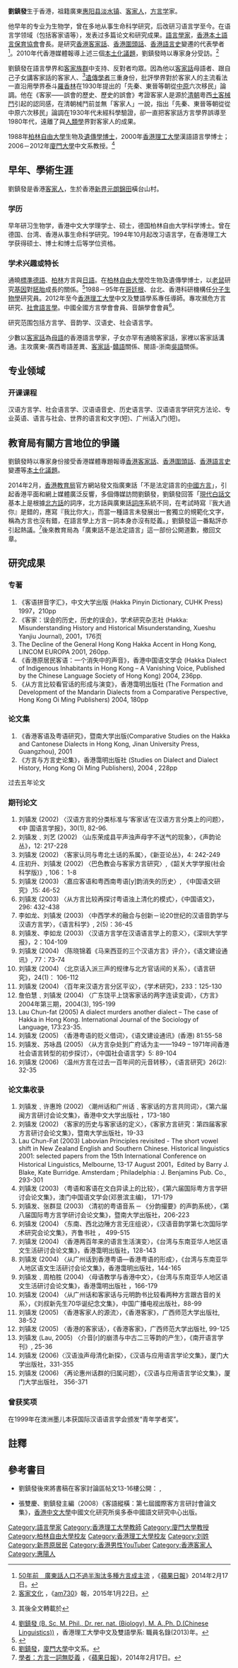 '''劉鎮發'''{{BD|1957年|4月||}}生于香港，祖籍廣東[[惠阳县|惠阳县]][[淡水镇|淡水镇]]、[[客家人|客家人]]，[[方言学|方言学]]家。

他早年的专业为生物学，曾在多地从事生命科学研究，后改研习语言学至今。在语言学领域（包括客家语等），发表过多篇论文和研究成果。[[語言學家|語言學家]]，[[香港本土語言保育協會|香港本土語言保育協會]]會長。是研究[[香港客家話|香港客家話]]、[[圍頭話|香港圍頭話]]、[[香港語文|香港語言史]]變遷的代表學者<ref>[http://hk.apple.nextmedia.com/news/art/20140217/18627989 50年前　廣東話人口不過半淘汰多種方言成主流] {{Wayback|url=http://hk.apple.nextmedia.com/news/art/20140217/18627989 |date=20150503013249 }}，《[[蘋果日報_(香港)|蘋果日報]]》2014年2月17日。</REF>。2010年代香港媒體報導上述三個[[香港本土化運動|本土化議題]]，劉鎮發時以專家身分受訪。<ref>[http://www2.am730.com.hk/article-246670 客家文化] {{Wayback|url=http://www2.am730.com.hk/article-246670 |date=20150518090525 }}，《[[am730|am730]]》報，2015年1月22日。</ref> 

劉鎮發在語言學界和[[客家民系|客家族群]]中支持、反對者均眾。因為他以[[客家話|客家話]]母語者、跟自己子女講客家話的客家人、<ref>{{Cite journal|title=我為甚麼還講客家話|author=劉鎮發|journal=《客家月刊》60期|date=1995年6月|url=http://readopac3.ncl.edu.tw/nclserialFront/search/detail.jsp?sysId=0004354167&dtdId=000040&search_type=detail&la=ch|access-date=2020-07-08|archive-date=2020-07-09|archive-url=https://web.archive.org/web/20200709050129/http://readopac3.ncl.edu.tw/nclserialFront/search/detail.jsp?sysId=0004354167&dtdId=000040&search_type=detail&la=ch|dead-url=no}} 其後全文轉載於{{cite news|title=为什么我还要讲客家话—— 一個不甘被『淘汰』者的自白（劉鎮發）|url=http://www.hakkaonline.com/thread-2890-1-1.html|date=2003-04-04|author=|publisher=客家風情|archiveurl=https://archive.today/20200708010908/http://www.hakkaonline.com/thread-2890-1-1.html|archivedate=2020-07-08|access-date=2020-07-08|dead-url=no}}</ref>[[遺傳學|遺傳學者]]三重身份，批評學界對於客家人的主流看法一直沿用學界泰斗[[羅香林|羅香林]]在1930年提出的「先秦、東晉等朝從[[中原|中原]]六次移民」論調。他在《客家——誤會的歷史、歷史的誤會》考證客家人是源於[[清朝|清朝]]粵西[[土客械鬥|土客械鬥]]引起的認同感，在清朝械鬥前並無「客家人」一說，指出「先秦、東晉等朝從從中原六次移民」論調在1930年代未經科學驗證，卻一直把客家話方言學界誤導至1980年代，遠離了與[[人類學|人類學]]界對客家人的成果。{{sfn|劉鎮發|2001|p=第4章第3節"客家认同与二十世纪末的第二轮“客家热”}}

1988年[[柏林自由大學|柏林自由大學]]生物及[[遺傳學|遺傳學]][[博士|博士]]，2000年[[香港理工大學|香港理工大學]]漢語語言學博士；2006－2012年[[廈門大學|廈門大學]]中文系教授。<ref>[http://www.cbs.polyu.edu.hk/staff-chi/chunfat-lau.php?&output=r 劉鎮發 (B. Sc, M. Phil., Dr. rer. nat. (Biology), M. A.,Ph. D.(Chinese Linguistics))] {{Wayback|url=http://www.cbs.polyu.edu.hk/staff-chi/chunfat-lau.php?&output=r |date=20150923201025 }}，香港理工大學中文及雙語學系: 職員名錄(2013)年。</ref>

==早年、學術生涯==
劉鎮發是香港[[客家人|客家人]]，生於香港[[新界|新界]][[元朗|元朗]][[錦田|錦田]]橫台山村。

===学历===
早年研习生物学，香港中文大学理学士、硕士，德国柏林自由大学科学博士。曾在德国、台湾、香港从事生命科学研究。1994年10月起改习语言学，在香港理工大学获得硕士、博士和博士后等学位资格。
===学术兴趣或特长===
通曉[[標準德語|標準德語]]、[[柏林|柏林]]方言與[[日語|日語]]。在[[柏林自由大學|柏林自由大學]]唸生物及遺傳學博士，以[[老鼠|老鼠]]研究[[基因|基因]]對[[胚胎|胚胎]]成長的關係。<ref>{{cite news|url=http://hk.next.nextmedia.com/article/1252/17202605|title=They Can't Kill Us All 劉鎮發|work=《[[壹週刊|壹週刊]]》|issue=第1252期「非常人語」欄目|date=2014-03-06|archiveurl=https://web.archive.org/web/20160304120214/http://hk.next.nextmedia.com/article/1252/17202605|archivedate=2016-03-04|accessdate=2015-08-14|dead-url=no}}</ref>1988－95年在[[哥廷根|哥廷根]]、台北、香港科研機構任[[分子生物學|分子生物學]]研究員。2012年至今[[香港理工大學|香港理工大學]]中文及雙語學系專任導師。專攻瀕危方言研究、[[社會語言學|社會語言學]]。中國全國方言學會會員、音韻學會會員<ref>[http://chinese.xmu.edu.cn/xsh/ShowArticle.asp?ArticleID=1844 劉鎮發]{{dead link|date=2017年11月 |bot=InternetArchiveBot |fix-attempted=yes }}，[[廈門大學|廈門大學]]中文系。</ref>。

研究范围包括方言学、音韵学、汉语史、社会语言学。

少數以[[客家話|客家話]]為[[母語|母語]]的香港語言學家，子女亦罕有通曉客家話，家裡以客家話溝通。主攻廣東-廣西粵語差異、[[客家話|客家話]]-[[贛語|贛語]]關係、閩語-浙南[[吳語|吳語]]關係。

==专业领域==
===开课课程===
汉语方言学、社会语言学、汉语语音史、历史语言学、汉语语言学研究方法论、专业英语、语言与社会、世界的语言和文字(短)、广州话入门(短)。

==教育局有關方言地位的爭議==
劉鎮發時以專家身份接受香港媒體專題報導[[香港客家話|香港客家話]]、[[圍頭話|香港圍頭話]]、[[香港語文|香港語言史]]變遷等[[香港本土化運動|本土化議題]]。

2014年2月，[[香港教育局|香港教育局]]官方網站發文指廣東話「不是法定語言的[[中國方言|中國方言]]」，引起香港平面和網上媒體廣泛反響，多個傳媒訪問劉鎮發，劉鎮發回答「[[現代白話文|現代白話文]]基本上是根據[[官話|北方話]]的詞序，北方話與廣東話[[語序|詞序]]系統不同，在考試時寫『我大過你』是錯的，應寫『我比你大』，而當一種語言未發展出一套獨立的規範化文字，稱為方言也沒有錯，在語言學上方言一詞本身亦沒有貶義。」劉鎮發這一番點評亦引起熱議。<ref>[http://hk.apple.nextmedia.com/news/art/20140217/18627999 學者：方言一詞無貶義] {{Wayback|url=http://hk.apple.nextmedia.com/news/art/20140217/18627999 |date=20160304120856 }}，《[[蘋果日報_(香港)|蘋果日報]]》，2014年2月17日。</REF>後來教育局為「廣東話不是法定語言」這一部份公開道歉，撤回文章。

==研究成果==
===专著===
#《客语拼音字汇》，中文大学出版 (Hakka Pinyin Dictionary, CUHK Press) 1997，210pp
#《客家：误会的历史，历史的误会》，学术研究杂志社 (Hakka: Misunderstanding History and Historical Misunderstanding, Xueshu Yanjiu Journal), 2001，176页
#The Decline of the General Hong Kong Hakka Accent in Hong Kong, LINCOM EUROPA 2001, 260pp.
#《香港原居民客语：一个消失中的声音》，香港中国语文学会 (Hakka Dialect of Indigenous Inhabitants in Hong Kong – A Vanishing Voice, Published by the Chinese Language Society of Hong Kong) 2004, 236pp.
#《从方言比较看官话的形成与演变》，香港霭明出版社 (The Formation and Development of the Mandarin Dialects from a Comparative Perspective, Hong Kong Oi Ming Publishers) 2004, 180pp
===论文集===
#《香港客语及粤语研究》，暨南大学出版(Comparative Studies on the Hakka and Cantonese Dialects in Hong Kong, Jinan University Press, Guangzhou), 2001
#《方言与方言史论集》，香港霭明出版社 (Studies on Dialect and Dialect History, Hong Kong Oi Ming Publishers), 2004 , 228pp
过去五年论文
===期刊论文===
#刘镇发 (2002) 〈汉语方言的分类标准与‘客家话’在汉语方言分类上的问题〉，《中 国语言学报》，30(1), 82-96.
#刘镇发﹑刘艺 (2002) 〈山东荣成县平声浊声母字不送气的现象〉，《声韵论丛》，12: 217-228
#刘镇发 (2002) 〈客家认同与粤北土话的系属〉，《新亚论丛》，4: 242-249
#庄初升、刘镇发 (2002) 〈巴色教会与客家方言研究〉,《韶关大学学报(社会科学版)》, 106： 1-8
#刘镇发 (2003) 〈嘉应客语和粤西南粤语[y]韵消失的历史〉, 《中国语文研究》,15: 46-52
#刘镇发 (2003) 〈从方言比较再探讨粤语浊上清化的模式〉，《中国语文》，296: 432-438
#李如龙、刘镇发 (2003) 〈中西学术的融合与创新－论20世纪的汉语音韵学与汉语方言学〉，《语言科学》, 2(5)：36-45
#刘镇发、李如龙 (2003) 〈汉语方言学在汉语语言学上的意义〉，《深圳大学学报》，2：104-109
#刘镇发 (2004) 〈陈晓锦着《马来西亚的三个汉语方言》评介〉，《语文建设通讯》, 77：73-74
#刘镇发 (2004) 〈北京话入派三声的规律与北方官话间的关系〉，《语言研究》，24(1)： 106-112
#刘镇发 (2004) 〈百年来汉语方言分区平议〉，《学术研究》，233：125-130
#詹伯慧﹑刘镇发 (2004) 〈广东饶平上饶客家话的两字连读变调〉，《方言》2004年第三期，2004(3), 195-199
#Lau Chun-fat (2005) A dialect murders another dialect – The case of Hakka in Hong Kong. International Journal of the Sociology of Language, 173:23-35.
#刘镇发 (2005) 〈香港粤语的贬义借词〉，《语文建设通讯》(香港) 81:55-58
#刘镇发、苏咏昌 (2005) 〈从方言杂处到广府话为主——1949 – 1971年间香港社会语言转型的初步探讨〉，《中国社会语言学》5: 89-104
#刘镇发 (2006) 〈温州方言在过去一百年间的元音转移〉，《语言研究》26(2): 32-35
===论文集收录===
#刘镇发﹑许惠玲 (2002) 〈潮州话和广州话﹑客家话的方言共同词〉，《第六届闽方言研讨会论文集》，香港中文大学出版社 ，173-180
#刘镇发 (2002) 〈客家的历史与客家话的定义〉，《客家方言研究：第四届客家方言研讨会论文集》，暨南大学出版社，19-33
#Lau Chun-Fat (2003) Labovian Principles revisited - The short vowel shift in New Zealand English and Southern Chinese. Historical linguistics 2001: selected papers from the 15th International Conference on Historical Linguistics, Melbourne, 13-17 August 2001，Edited by Barry J. Blake, Kate Burridge. Amsterdam ; Philadelphia : J. Benjamins Pub. Co., 293-301
#刘镇发 (2003) 〈粤语和客语在文白异读上的比较〉，《第六届国际粤方言学研讨会论文集》，澳门中国语文学会(邓景滨主编)， 171-179
#刘镇发、张群显 (2003) 〈清初的粤语音系 ─ 《分韵撮要》的声韵系统〉，《第八届国际粤方言学研讨会论文集》，暨南大学出版社，206-223
#刘镇发 (2004) 〈东南、西北边陲方言无庄组说〉，《汉语音韵学第七次国际学术研究会论文集》，齐鲁书社 ， 499-515
#刘镇发 (2004) 〈香港两百年来的语言生活演变〉，《台湾与东南亚华人地区语文生活研讨会论文集》，香港霭明出版社，128-143
#刘镇发 (2004) 〈从广州话到香港粤语—香港粤语的形成〉，《台湾与东南亚华人地区语文生活研讨会论文集》，香港霭明出版社，144-165
#刘镇发﹑周柏胜 (2004) 〈母语教学与香港中文〉，《台湾与东南亚华人地区语文生活研讨会论文集》，香港霭明出版社 ，166-179
#刘镇发 (2004) 〈从广州话和客家话与元明韵书比较看两种方言跟古音的关系〉，《刘叔新先生70华诞纪念文集》，中国广播电视出版社，88-99
#刘镇发 (2005) 〈香港客家人的源流〉，《香港客家》，广西师范大学出版社, 38-52
#刘镇发 (2005) 〈香港的客家话〉，《香港客家》，广西师范大学出版社, 99-125
#刘镇发 (Lau, 2005) 〈介音[r]的崩溃与中古二三等韵的产生〉，《南开语言学刊》, 25-36
#刘镇发 (2006)〈汉语浊声母清化新探〉，《汉语与应用语言学论文集》，厦门大学出版社，331-355
#刘镇发 (2006) 〈再论惠州话群的归属问题〉，《汉语与应用语言学论文集》，厦门大学出版社， 356-371
===曾获奖项===
在1999年在澳洲墨儿本获国际汉语语言学会颁发“青年学者奖”。

==註釋==
{{reflist}}

==參考書目==

*{{cite book|ref=|title=《客家——誤會的歷史、歷史的誤會》|year=2001年|author=劉鎮發|publisher=學術硏究雜誌社|location=香港}} 劉鎮發後來將書稿在客家討論區帖文13-16樓公開： {{cite web|title=“客家”─ 误会的历史、历史的误会（以及相关讨论）（頁1第13,14,15樓）|url=http://www.hakkaonline.com/thread-48194-1-1.html|date=2007-02-26|author=|publisher=客家風情|archiveurl=https://archive.today/20200704113105/http://www.hakkaonline.com/thread-48194-1-1.html|archivedate=2020-07-04|access-date=2020-07-04|dead-url=no}},{{cite web|title=“客家”─ 误会的历史、历史的误会（以及相关讨论）（頁2第16樓）|url=http://www.hakkaonline.com/thread-48194-2-1.html|date=2007-02-26|author=|publisher=客家風情|archiveurl=https://archive.today/20200704113202/http://www.hakkaonline.com/thread-48194-2-1.html|archivedate=2020-07-04|access-date=2020-07-04|dead-url=no}}
*張雙慶、劉鎮發主編（2008）《客語縱橫：第七屆國際客方言研討會論文集》，[[香港中文大學|香港中文大學]]中國文化研究所吳多泰中國語文研究中心出版。

{{规范控制}}

[[Category:語言學家|Category:語言學家]]
[[Category:香港理工大學教師|Category:香港理工大學教師]]
[[Category:廈門大學教授|Category:廈門大學教授]]
[[Category:柏林自由大學校友|Category:柏林自由大學校友]]
[[Category:香港理工大學校友|Category:香港理工大學校友]]
[[Category:刘姓|Category:刘姓]]
[[Category:新界原居民|Category:新界原居民]]
[[Category:香港男性YouTuber|Category:香港男性YouTuber]]
[[Category:香港客家人|Category:香港客家人]]
[[Category:惠陽人|Category:惠陽人]]
{{DEFAULTSORT: LAU}}